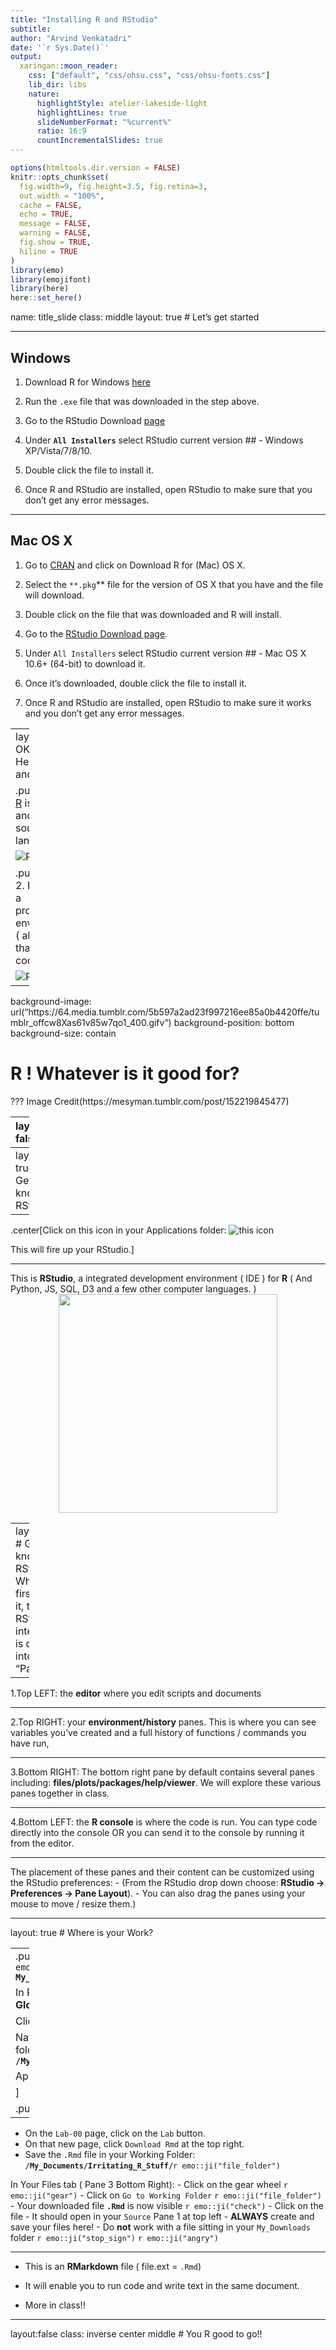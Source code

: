 ```yaml
---
title: "Installing R and RStudio"
subtitle:  
author: "Arvind Venkatadri"
date: '`r Sys.Date()`'
output:
  xaringan::moon_reader:
    css: ["default", "css/ohsu.css", "css/ohsu-fonts.css"]
    lib_dir: libs
    nature:
      highlightStyle: atelier-lakeside-light
      highlightLines: true
      slideNumberFormat: "%current%"
      ratio: 16:9
      countIncrementalSlides: true
---
```



```r
options(htmltools.dir.version = FALSE)
knitr::opts_chunk$set(
  fig.width=9, fig.height=3.5, fig.retina=3,
  out.width = "100%",
  cache = FALSE,
  echo = TRUE,
  message = FALSE, 
  warning = FALSE,
  fig.show = TRUE,
  hiline = TRUE
)
library(emo)
library(emojifont)
library(here)
here::set_here()
```


name: title_slide
class: middle
layout: true
# Let's get started

---

## Windows

1. Download R for Windows [here](http://cran.r-project.org/bin/windows/base/release.htm)

2. Run the `.exe` file that was downloaded in the step above.

3. Go to the RStudio Download [page](http://www.rstudio.com/ide/download/desktop)

4. Under **`All Installers`** select RStudio current version ## - Windows XP/Vista/7/8/10.

5. Double click the file to install it.

6. Once R and RStudio are installed, open RStudio to make sure that you don’t get any error messages.

---


## Mac OS X

1. Go to [CRAN](https://cran.r-project.org/) and click on Download R for (Mac) OS X.

2. Select the `**.pkg`** file for the version of OS X that you have and the file will download.

3. Double click on the file that was downloaded and R will install.

4. Go to the [RStudio Download page](http://www.rstudio.com/ide/download/desktop).

5. Under `All Installers` select RStudio current version ## - Mac OS X 10.6+ (64-bit) to download it.

6. Once it’s downloaded, double click the file to install it.

7. Once R and RStudio are installed, open RStudio to make sure it works and you don’t get any error messages.


---
layout:false
# OK, what the Heck are R and RStudio?

.pull-left[
1.  [R](https://cran.r-project.org/) is a free and open source language

![R](https://www.r-project.org/Rlogo.png)
]

.pull-right[
2. RStudio is a programming environment ( aka "IDE") that makes R coding easy.

![RStudio](https://d33wubrfki0l68.cloudfront.net/62bcc8535a06077094ca3c29c383e37ad7334311/a263f/assets/img/logo.svg)
]
---

background-image: url("https://64.media.tumblr.com/5b597a2ad23f997216ee85a0b4420ffe/tumblr_offcw8Xas61v85w7qo1_400.gifv")
background-position: bottom
background-size: contain

# R ! Whatever is it good for?

???
Image Credit(https://mesyman.tumblr.com/post/152219845477)

---
layout: false

# Absolutely Anything !!


.pull-left[
-   Showing [Off!](https://www.data-to-viz.com/)

-   More [**Showing Off!**](https://r-for-artists.netlify.app/)

-   Generative [**Art**](https://www.data-imaginist.com/art)

-   [**Making Maps!!**](https://bhaskarvk.github.io/user2017.geodataviz/notebooks/03-Interactive-Maps.nb.html) and [**Water-Color Maps**](http://maps.stamen.com/#watercolor/12/1.3164/103.8338)

]
.pull-right[
-   [**Interactive web pages, blogs**](https://blog.rstudio.com/2017/09/11/announcing-blogdown/)

-   [**Analysing Books**](https://juliasilge.com/blog/tidy-text-classification/)

-   [**Writing Books**](https://bookdown.org/yihui/bookdown/)

-   **Statistical computing and ML and AI and...**
]

All depends upon your imagination.

---
layout: true
# Get to know RStudio
---

.center[Click on this icon in your Applications folder:
![this icon](https://d33wubrfki0l68.cloudfront.net/521a038ed009b97bf73eb0a653b1cb7e66645231/8e3fd/assets/img/rstudio-icon.png)

This will fire up your RStudio.]

---

This is **RStudio**, a integrated development environment ( IDE ) for **R** ( And Python, JS, SQL, D3 and a few other computer languages. )
<center><img src="https://bookdown.org/maddocent/exploratory_data_analysis/_book/images/rstudio_interface.png" height="350px"/></center>

---
layout:true
# Get to know RStudio
When you first open it, the RStudio interface is divided into four “Panes”:
<center><img src="https://bookdown.org/maddocent/exploratory_data_analysis/_book/images/rstudio_interface.png" height="350px"/></center>

---

1.Top LEFT: the **editor** where you edit scripts and documents

---

2.Top RIGHT: your **environment/history** panes. This is where you can see variables you’ve created and a full history of functions / commands you have run,

---

3.Bottom RIGHT: The bottom right pane by default contains several panes including: **files/plots/packages/help/viewer**. We will explore these various panes together in class.

---

4.Bottom LEFT: the **R console** is where the code is run. You can type code directly into the console OR you can send it to the console by running it from the editor. 

---

The placement of these panes and their content can be customized using the RStudio preferences: 
- (From the RStudio drop down choose: **RStudio -> Preferences -> Pane Layout**). 
- You can also drag the panes using your mouse to move / resize them.)

---

layout: true
# Where is your Work?

---
.pull-left[
Create a working folder:`r emo::ji("file_folder")`
**` My_Documents/Irritating_R_Stuff`**

In RStudio: Click on: **Tools -> Global Options**

Click on `Browse`

Navigate to the default working folder:
**`/My_Documents/Irritating_R_Stuff/`**  

Apply and close

]

.pull-right[
<center><img src="https://d33wubrfki0l68.cloudfront.net/c41935ca0c88dd9ef2ee02b65222837b86d813d4/00505/2020/02/18/rstudio-1-3-preview-configuration/global-options.png" height="450px"/></center>
]

---

- On the `Lab-00` page, click on the `Lab` button. 
- On that new page, click `Download Rmd` at the top right. 
- Save the `.Rmd` file in your Working Folder: **`/My_Documents/Irritating_R_Stuff/`**`r emo::ji("file_folder")`

In Your Files tab ( Pane 3 Bottom Right):
- Click on the gear wheel `r emo::ji("gear")`
- Click on `Go to Working Folder` `r emo::ji("file_folder")`
- Your downloaded file **`.Rmd`** is now visible `r emo::ji("check")`
- Click on the file
- It should open in your `Source` Pane 1 at top left
- **ALWAYS** create and save your files here!
- Do **not** work with a file sitting in your `My_Downloads` folder `r emo::ji("stop_sign")` `r emo::ji("angry")`

---

- This is an **RMarkdown** file ( file.ext = `.Rmd`)

- It will enable you to run code and write text in the same document. 

- More in class!!

---
layout:false
class: inverse center middle
# You R good to go!!
